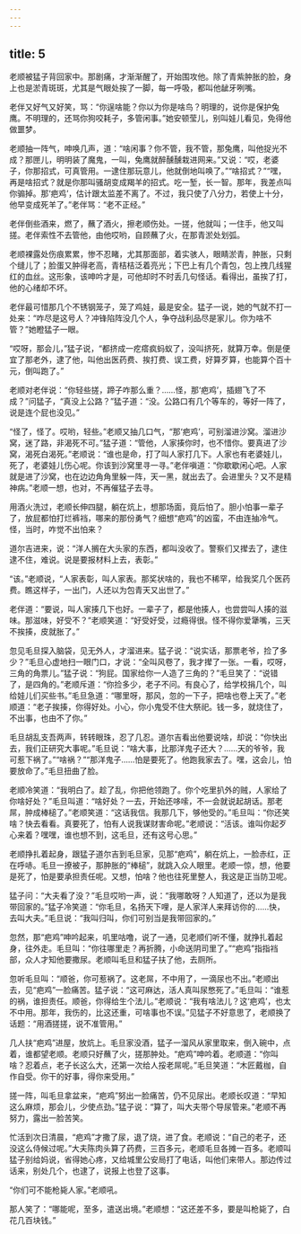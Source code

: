 ```yaml
---
---
---
```

title: 5
---



老顺被猛子背回家中。那剧痛，才渐渐醒了，开始围攻他。除了青紫肿胀的脸，身上也是淤青斑斑，尤其是气眼处挨了一脚，每一呼吸，都叫他龇牙咧嘴。

老伴又好气又好笑，骂：“你逞啥能？你以为你是啥鸟？明理的，说你是保护兔鹰。不明理的，还骂你狗咬耗子，多管闲事。”她安顿莹儿，别叫娃儿看见，免得他做噩梦。

老顺抽一阵气，呻唤几声，道：“啥闲事？你不管，我不管，那兔鹰，叫他捉光不成？那匣儿，明明装了魔鬼，一叫，兔鹰就醉醺醺栽进网来。”又说：“哎，老婆子，你那招式，可真管用。一逮住那玩意儿，他就倒地叫唤了。”“啥招式？”“嘿，再是啥招式？就是你那叫骚胡变成羯羊的招式。吃一堑，长一智。那年，我差点叫你骟掉。那‘疤鸡’，估计跟太监差不离了。不过，我只使了八分力，若使上十分，他早变成死羊了。”老伴骂：“老不正经。”

老伴倒些酒来，燃了，蘸了酒火，擦老顺伤处。一搓，他就叫；一住手，他又叫搓。老伴索性不去管他，由他哎哟，自顾蘸了火，在那青淤处划弧。

老顺裸露处伤痕累累，惨不忍睹，尤其那面部，着实骇人，眼睛淤青，肿胀，只剩个缝儿了；脸蛋又肿得老高，青桔桔泛着亮光；下巴上有几个青包，包上拽几线猩红的血丝。这形象，该呻吟才是，可他却时不时丢几句怪话。看得出，虽挨了打，他的心绪却不坏。

老伴最可惜那几个不锈钢笼子，笼了鸡娃，最是安全。猛子一说，她的气就不打一处来：“咋尽是这号人？冲锋陷阵没几个人，争夺战利品尽是家儿。你为啥不管？”她瞪猛子一眼。

“哎呀，那会儿，”猛子说，“都挤成一疙瘩疯蚂蚁了，没叫挤死，就算万幸。倒是便宜了那老外，逮了他，叫他出医药费、挨打费、误工费，好算歹算，也能算个百十元，倒叫跑了。”

老顺对老伴说：“你轻些搓，蹄子咋那么重？……怪，那‘疤鸡’，插翅飞了不成？”问猛子，“真没上公路？”猛子道：“没。公路口有几个等车的，等好一阵了，说是连个屁也没见。”

“怪了，怪了。哎哟，轻些。”老顺又抽几口气，“那‘疤鸡’，可别溜进沙窝。溜进沙窝，迷了路，非渴死不可。”猛子道：“管他，人家揍你时，也不惜你。要真进了沙窝，渴死白渴死。”老顺说：“谁也是命，打了叫人家打几下。人家也有老婆娃儿，死了，老婆娃儿伤心呢。你该到沙窝里寻一寻。”老伴嗔道：“你歇歇闲心吧。人家就是进了沙窝，也在边边角角里躲一阵，天一黑，就出去了。会进里头？又不是精神病。”老顺一想，也对，不再催猛子去寻。

用酒火洗过，老顺长伸四腿，躺在炕上，想那场面，竟后怕了。胆小怕事一辈子了，放屁都怕打烂裤裆，哪来的那份勇气？细想“疤鸡”的凶蛮，不由连抽冷气。怪，当时，咋觉不出怕来？

道尔吉进来，说：“洋人搁在大头家的东西，都叫没收了。警察们又撵去了，逮住逮不住，难说。说是要报材料上去，表彰。”

“该。”老顺说，“人家表彰，叫人家表。那奖状啥的，我也不稀罕，给我奖几个医药费。瞧这样子，一出门，人还以为包青天又出世了。”

老伴道：“要说，叫人家揍几下也好。一辈子了，都是他揍人，也尝尝叫人揍的滋味。那滋味，好受不？”老顺笑道：“好受好受，过瘾得很。怪不得你爱犟嘴，三天不挨揍，皮就胀了。”

忽见毛旦探入脑袋，见无外人，才溜进来。猛子说：“说实话，那票老爷，捡了多少？”毛旦心虚地扫一眼门口，才说：“全叫风卷了，我才撵了一张。一看，哎呀，三角的角票儿。”猛子说：“狗屁。国家给你一人造了三角的？”毛旦笑了：“说错了，是四角的。”老顺斥道：“你捡多少，老子不问。有良心了，给学校捐几个，叫给娃儿们买些书。”毛旦急道：“哪里呀，那风，忽的一下子，把啥也卷上天了。”老顺道：“老子挨揍，你得好处。小心，你小鬼受不住大祭祀。钱一多，就烧住了，不出事，也由不了你。”

毛旦胡乱支吾两声，转转眼珠，忍了几忍。道尔吉看出他要说啥，却说：“你快出去，我们正研究大事呢。”毛旦说：“啥大事，比那洋鬼子还大？……天的爷爷，我可惹下祸了。”“啥祸？”“那洋鬼子……怕是要死了。他跑我家去了。嘿，这会儿，怕要放命了。”毛旦扭曲了脸。

老顺冷笑道：“我明白了。趁了乱，你把他领跑了。你个吃里扒外的贼，人家给了你啥好处？”毛旦叫道：“啥好处？一去，开始还哆嗦，不一会就说起胡话。那老屌，肿成棒槌了。”老顺笑道：“这话我信。我那几下，够他受的。”毛旦叫：“你还笑啥？快去看看。真要死了，怕有人说我谋财害命呢。”老顺说：“活该。谁叫你起歹心来着？嘿嘿，谁也想不到，这毛旦，还有这号心思。”

老顺挣扎着起身，跟猛子道尔吉到毛旦家，见那“疤鸡”，躺在炕上，一脸赤红，正在呼哧。毛旦一撩被子，那肿胀的“棒槌”，就跳入众人眼里。老顺一惊，想，他要是死了，怕是要承担责任呢。又想，怕啥？他也往死里整人，我这是正当防卫呢。

猛子问：“大夫看了没？”毛旦哎哟一声，说：“我哪敢呀？人知道了，还以为是我带回家的。”猛子冷笑道：“你毛旦，名扬天下哩，是人家洋人来拜访你的……快，去叫大夫。”毛旦说：“我叫归叫，你们可别当是我带回家的。”

忽然，那“疤鸡”呻吟起来，叽里咕噜，说了一通，见老顺们听不懂，就挣扎着起身，往外走。毛旦叫：“你往哪里走？再折腾，小命送阴司里了。”“疤鸡”指指裆部，众人才知他要撒尿。老顺叫毛旦和猛子扶了他，去厕所。

忽听毛旦叫：“顺爸，你可惹祸了。这老屌，不中用了，一滴尿也不出。”老顺出去，见“疤鸡”一脸痛苦。猛子说：“这可麻达，活人真叫尿憋死了。”毛旦叫：“谁惹的祸，谁担责任。顺爸，你得给生个法儿。”老顺说：“我有啥法儿？这‘疤鸡’，也太不中用。那年，我伤的，比这还重，可啥事也不误。”见猛子不好意思了，老顺换了话题：“用酒搓搓，说不准管用。”

几人扶“疤鸡”进屋，放炕上。毛旦家没酒，猛子一溜风从家里取来，倒入碗中，点着，谁都望老顺。老顺只好蘸了火，搓那肿处。“疤鸡”呻吟着。老顺道：“你叫啥？忍着点，老子长这么大，还第一次给人挼老屌呢。”毛旦笑道：“木匠戴枷，自作自受。你干的好事，得你来受用。”

搓一阵，叫毛旦拿盆来，“疤鸡”努出一脸痛苦，仍不见尿出。老顺长叹道：“早知这么麻烦，那会儿，少使点劲。”猛子说：“算了，叫大夫带个导尿管来。”老顺不再努力，露出一脸苦笑。

忙活到次日清晨，“疤鸡”才撒了尿，退了烧，进了食。老顺说：“自己的老子，还没这么侍候过呢。”大夫陈肉头算了药费，三百多元，老顺毛旦各摊一百多。老顺叫猛子别给妈说，省得她心疼，又给城里公安局打了电话，叫他们来带人。那边传过话来，别处几个，也逮了，说报上也登了这事。

“你们可不能枪毙人家。”老顺吼。

那人笑了：“哪能呢，至多，遣送出境。”老顺想：“这还差不多，要是叫枪毙了，白花几百块钱。”